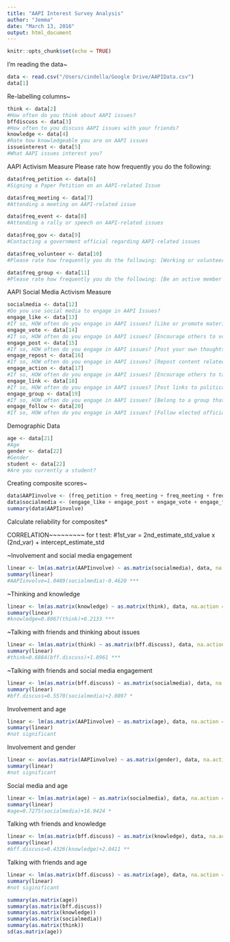 ```yaml
---
title: "AAPI Interest Survey Analysis"
author: "Jemma"
date: "March 13, 2016"
output: html_document
---
```


```r
knitr::opts_chunk$set(echo = TRUE)
```

I'm reading the data~
```r
data <- read.csv("/Users/cindella/Google Drive/AAPIData.csv")
data[1]
```

Re-labelling columns~
```r
think <- data[2]
#How often do you think about AAPI issues?
bffdiscuss <- data[3]
#How often to you discuss AAPI issues with your friends?
knowledge <- data[4]
#Rate how knowledgeable you are on AAPI issues
issueinterest <- data[5]
#What AAPI issues interest you?

```
AAPI Activism Measure
Please rate how frequently you do the following:
```r
data$freq_petition <- data[6]
#Signing a Paper Petition on an AAPI-related Issue

data$freq_meeting <- data[7]
#Attending a meeting on AAPI-related issue

data$freq_event <- data[8]
#Attending a rally or speech on AAPI-related issues

data$freq_gov <- data[9]
#Contacting a government official regarding AAPI-related issues

data$freq_volunteer <- data[10]
#Please rate how frequently you do the following: [Working or volunteering for AAPI-related causes]

data$freq_group <- data[11]
#Please rate how frequently you do the following: [Be an active member of a group that advocates for AAPI-related changes in policies]
```
AAPI Social Media Activism Measure
```r
socialmedia <- data[12]
#Do you use social media to engage in AAPI Issues?
engage_like <- data[13]
#If so, HOW often do you engage in AAPI issues? [Like or promote material related to AAPI issues]
engage_vote <- data[14]
#If so, HOW often do you engage in AAPI issues? [Encourage others to vote on a AAPI social/politcal issue]
engage_post <- data[15]
#If so, HOW often do you engage in AAPI issues? [Post your own thoughts/comments on AAPI issues]
engage_repost <- data[16]
#If so, HOW often do you engage in AAPI issues? [Repost content related to AAPI issues]
engage_action <- data[17]
#If so, HOW often do you engage in AAPI issues? [Encourage others to take action on AAPI issues that are important to you]
engage_link <- data[18]
#If so, HOW often do you engage in AAPI issues? [Post links to political stories/articles for others to read]
engage_group <- data[19]
#If so, HOW often do you engage in AAPI issues? [Belong to a group that is related to AAPI political/social issues or working to advance a cause]
engage_follow <- data[20]
#If so, HOW often do you engage in AAPI issues? [Follow elected officials, candidates for office and/or other public figures]
```
Demographic Data
```r
age <- data[21]
#Age
gender <- data[22]
#Gender
student <- data[22]
#Are you currently a student?
```

Creating composite scores~
```r
data$AAPIinvolve <- (freq_petition + freq_meeting + freq_meeting + freq_event + freq_gov + freq_volunteer + freq_group)/6
data$socialmedia <- (engage_like + engage_post + engage_vote + engage_follow + engage_action + engage_repost + engage_group + engage_link)/8
summary(data$AAPIinvolve)
```
Calculate reliability for composites*

CORRELATION~~~~~~~~~
for t test: #1st_var = 2nd_estimate_std_value x (2nd_var) + intercept_estimate_std


~Involvement and social media engagement
```r
linear <- lm(as.matrix(AAPIinvolve) ~ as.matrix(socialmedia), data, na.action = na.exclude)
summary(linear)
#AAPIinvolve=1.0489(socialmedia)-0.4620 ***
```

~Thinking and knowledge 
```r
linear <- lm(as.matrix(knowledge) ~ as.matrix(think), data, na.action = na.exclude)
summary(linear)
#knowledge=0.8067(think)+0.2133 ***
```

~Talking with friends and thinking about issues
```r
linear <- lm(as.matrix(think) ~ as.matrix(bff.discuss), data, na.action = na.exclude)
summary(linear)
#think=0.6884(bff.discuss)+1.8961 ***
```

~Talking with friends and social media engagement
```r
linear <- lm(as.matrix(bff.discuss) ~ as.matrix(socialmedia), data, na.action = na.exclude)
summary(linear)
#bff.discuss=0.5570(socialmedia)+2.0897 *
```

Involvement and age 
```r
linear <- lm(as.matrix(AAPIinvolve) ~ as.matrix(age), data, na.action = na.exclude)
summary(linear)
#not significant
```

Involvement and gender 
```r
linear <- aov(as.matrix(AAPIinvolve) ~ as.matrix(gender), data, na.action = na.exclude)
summary(linear)
#not significant 
```

Social media and age
```r
linear <- lm(as.matrix(age) ~ as.matrix(socialmedia), data, na.action = na.exclude)
summary(linear)
#age=0.7275(socialmedia)+16.9424 *
```

Talking wth friends and knowledge
```r
linear <- lm(as.matrix(bff.discuss) ~ as.matrix(knowledge), data, na.action = na.exclude)
summary(linear)
#bff.discuss=0.4326(knowledge)+2.0411 **
```

Talking with friends and age
```r
linear <- lm(as.matrix(bff.discuss) ~ as.matrix(age), data, na.action = na.exclude)
summary(linear)
#not siginificant
```

```r
summary(as.matrix(age))
summary(as.matrix(bff.discuss))
summary(as.matrix(knowledge))
summary(as.matrix(socialmedia))
summary(as.matrix(think))
sd(as.matrix(age)) 
```
